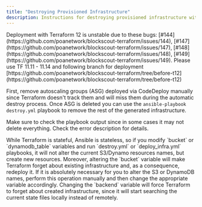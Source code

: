 ```yaml
---
title: "Destroying Provisioned Infrastructure"
description: Instructions for destroying provisioned infrastructure with Ansible and Terraform.
---
```


<Warning>
Deployment with Terraform 12 is unstable due to these bugs: [#144](https://github.com/poanetwork/blockscout-terraform/issues/144), [#147](https://github.com/poanetwork/blockscout-terraform/issues/147), [#148](https://github.com/poanetwork/blockscout-terraform/issues/148), [#149](https://github.com/poanetwork/blockscout-terraform/issues/149). Please use TF 11.11 - 11.14 and following branch for deployment [https://github.com/poanetwork/blockscout-terraform/tree/before-t12](https://github.com/poanetwork/blockscout-terraform/tree/before-t12)

</Warning>

First, remove autoscaling groups (ASG) deployed via CodeDeploy manually since Terraform doesn't track them and will miss them during the automatic destroy process. Once ASG is deleted you can use the `ansible-playbook destroy.yml` playbook to remove the rest of the generated infrastructure.

Make sure to check the playbook output since in some cases it may not delete everything. Check the error description for details.

<Warning>
While Terraform is stateful, Ansible is stateless, so if you modify `bucket` or `dynamodb_table` variables and run `destroy.yml` or `deploy_infra.yml` playbooks, it will not alter the current S3/Dynamo resources names, but create new resources. Moreover, altering the `bucket` variable will make Terraform forget about existing infrastructure and, as a consequence, redeploy it. If it is absolutely necessary for you to alter the S3 or DynamoDB names, perform this operation manually and then change the appropriate variable accordingly.

</Warning>

<Info>
Changing the `backend` variable will force Terraform to forget about created infrastructure, since it will start searching the current state files locally instead of remotely.

</Info>


